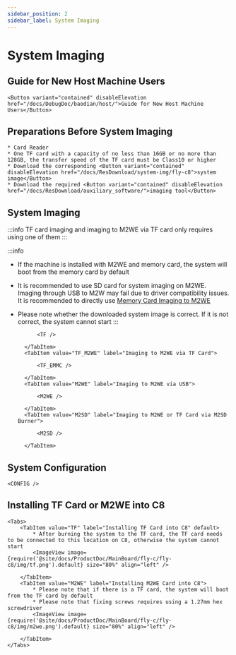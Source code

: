 ```yaml
---
sidebar_position: 2
sidebar_label: System Imaging
---
```











# System Imaging

## Guide for New Host Machine Users

    <Button variant="contained" disableElevation href="/docs/DebugDoc/baodian/host/">Guide for New Host Machine Users</Button>

## Preparations Before System Imaging

    * Card Reader
    * One TF card with a capacity of no less than 16GB or no more than 128GB, the transfer speed of the TF card must be Class10 or higher
    * Download the corresponding <Button variant="contained" disableElevation href="/docs/ResDownload/system-img/fly-c8">system image</Button>
    * Download the required <Button variant="contained" disableElevation href="/docs/ResDownload/auxiliary_software/">imaging tool</Button>

## System Imaging

:::info
TF card imaging and imaging to M2WE via TF card only requires using one of them
:::

:::info
* If the machine is installed with M2WE and memory card, the system will boot from the memory card by default
* It is recommended to use SD card for system imaging on M2WE. Imaging through USB to M2W may fail due to driver compatibility issues. It is recommended to directly use [Memory Card Imaging to M2WE](https://mellow-next.klipper.cn/docs/ProductDoc/SBC/fly-pi-v2/fly-os)
* Please note whether the downloaded system image is correct. If it is not correct, the system cannot start
:::

    <Tabs>
        <TabItem value="TF" label="Imaging to TF Card" default>
            
            <TF />
            
        </TabItem>
        <TabItem value="TF_M2WE" label="Imaging to M2WE via TF Card">
            
            <TF_EMMC />

        </TabItem>
        <TabItem value="M2WE" label="Imaging to M2WE via USB">
            
            <M2WE />

        </TabItem>
        <TabItem value="M2SD" label="Imaging to M2WE or TF Card via M2SD Burner">
            
            <M2SD />

        </TabItem>
    </Tabs>

## System Configuration

    <CONFIG />

## Installing TF Card or M2WE into C8

    <Tabs>
        <TabItem value="TF" label="Installing TF Card into C8" default>
            * After burning the system to the TF card, the TF card needs to be connected to this location on C8, otherwise the system cannot start
            <ImageView image={require('@site/docs/ProductDoc/MainBoard/fly-c/fly-c8/img/tf.png').default} size="80%" align="left" />  

        </TabItem>
        <TabItem value="M2WE" label="Installing M2WE Card into C8">
            * Please note that if there is a TF card, the system will boot from the TF card by default
            * Please note that fixing screws requires using a 1.27mm hex screwdriver
            <ImageView image={require('@site/docs/ProductDoc/MainBoard/fly-c/fly-c8/img/m2we.png').default} size="80%" align="left" />  

        </TabItem>
    </Tabs>
